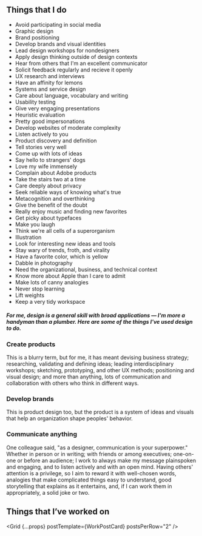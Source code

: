 

## Things that I do


<WidthBleeder>
<TagRiver>


- Avoid participating in social media
- Graphic design
- Brand positioning
- Develop brands and visual identities
- Lead design workshops for nondesigners
- Apply design thinking outside of design contexts
- Hear from others that I'm an excellent communicator
- Solicit feedback regularly and recieve it openly
- UX research and interviews
- Have an affinity for lemons
- Systems and service design
- Care about language, vocabulary and writing
- Usability testing
- Give very engaging presentations
- Heuristic evaluation
- Pretty good impersonations
- Develop websites of moderate complexity
- Listen actively to you
- Product discovery and definition
- Tell stories very well
- Come up with lots of ideas
- Say hello to strangers' dogs
- Love my wife immensely
- Complain about Adobe products
- Take the stairs two at a time
- Care deeply about privacy
- Seek reliable ways of knowing what's true
- Metacognition and overthinking
- Give the benefit of the doubt
- Really enjoy music and finding new favorites
- Get picky about typefaces
- Make you laugh
- Think we're all cells of a superorganism
- Illustration
- Look for interesting new ideas and tools
- Stay wary of trends, froth, and virality
- Have a favorite color, which is yellow
- Dabble in photography
- Need the organizational, business, and technical context
- Know more about Apple than I care to admit
- Make lots of canny analogies
- Never stop learning
- Lift weights
- Keep a very tidy workspace



</TagRiver>
</WidthBleeder>


<div>

##### For me, design is a general skill with broad applications — I'm&nbsp;more a handyman than a plumber. Here are some of the things I've used design to do.

### Create products
This is a blurry term, but for me, it has meant devising business strategy; researching, validating and defining ideas; leading interdisciplinary workshops; sketching, prototyping, and other UX methods; positioning and visual design; and more than anything, lots of communication and collaboration with others who think in different ways. 
  

### Develop brands
This is product design too, but the product is a system of ideas and visuals that help an organization shape peoples' behavior.

### Communicate anything
One colleague said, "as a designer, communication is your superpower." Whether in person or in writing; with friends or among executives; one-on-one or before an audience; I work to always make my message plainspoken and engaging, and to listen actively and with an open mind. Having others' attention is a privilege, so I aim to reward it with well-chosen words, analogies that make complicated things easy to understand, good storytelling that explains as it entertains, and, if I can work them in appropriately, a solid joke or two.


</div>

## Things that I’ve worked&nbsp;on
<Grid {...props} postTemplate={WorkPostCard} postsPerRow="2" />

